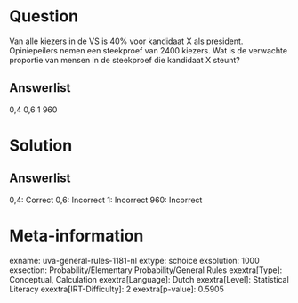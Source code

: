 Question
========

Van alle kiezers in de VS is 40% voor kandidaat X als president.
Opiniepeilers nemen een steekproef van 2400 kiezers. Wat is de verwachte
proportie van mensen in de steekproef die kandidaat X steunt?

Answerlist
----------

0,4
0,6
1
960

Solution
========

Answerlist
----------

0,4: Correct
0,6: Incorrect
1: Incorrect
960: Incorrect

Meta-information
================
exname: uva-general-rules-1181-nl
extype: schoice
exsolution: 1000
exsection: Probability/Elementary Probability/General Rules 
exextra[Type]: Conceptual, Calculation
exextra[Language]: Dutch
exextra[Level]: Statistical Literacy
exextra[IRT-Difficulty]: 2
exextra[p-value]: 0.5905
